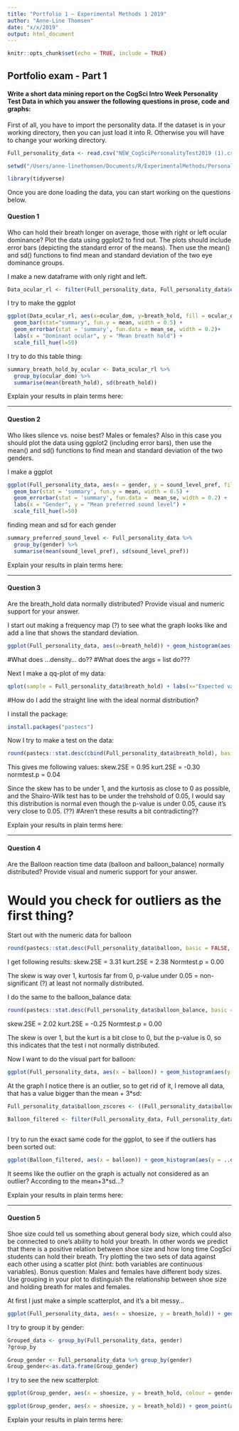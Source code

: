 ```yaml
---
title: "Portfolio 1 — Experimental Methods 1 2019"
author: "Anne-Line Thomsen"
date: "x/x/2019"
output: html_document
---
```


```r
knitr::opts_chunk$set(echo = TRUE, include = TRUE)
```

## Portfolio exam - Part 1

#### Write a short data mining report on the CogSci Intro Week Personality Test Data in which you answer the following questions in prose, code and graphs:

First of all, you have to import the personality data. If the dataset is in your working directory, then you can just load it into R. Otherwise you will have to change your working directory.

```r
Full_personality_data <- read.csv("NEW_CogSciPersonalityTest2019 (1).csv")
```

```r
setwd("/Users/anne-linethomsen/Documents/R/ExperimentalMethods/PersonalityTest/PersonalityTest")
```

```r
library(tidyverse)
```

Once you are done loading the data, you can start working on the questions below.

#### Question 1

Who can hold their breath longer on average, those with right or left ocular dominance? Plot the data using ggplot2 to find out. The plots should include error bars (depicting the standard error of the means). Then use the mean() and sd() functions to find mean and standard deviation of the two eye dominance groups.

I make a new dataframe with only right and left.

```r
Data_ocular_rl <- filter(Full_personality_data, Full_personality_data$ocular_dom == "Right" | Full_personality_data$ocular_dom == "Left")
```

I try to make the ggplot

```r
ggplot(Data_ocular_rl, aes(x=ocular_dom, y=breath_hold, fill = ocular_dom)) + 
  geom_bar(stat="summary", fun.y = mean, width = 0.5) +
  geom_errorbar(stat = 'summary', fun.data = mean_se, width = 0.2)+
  labs(x = "Dominant ocular", y = "Mean breath hold") +
  scale_fill_hue(l=50)
```

I try to do this table thing:

```r
summary_breath_hold_by_ocular <- Data_ocular_rl %>%
  group_by(ocular_dom) %>%
  summarise(mean(breath_hold), sd(breath_hold))
```

Explain your results in plain terms here: 

---

#### Question 2

Who likes silence vs. noise best? Males or females? Also in this case you should plot the data using ggplot2 (including error bars), then use the mean() and sd() functions to find mean and standard deviation of the two genders.

I make a ggplot

```r
ggplot(Full_personality_data, aes(x = gender, y = sound_level_pref, fill = gender)) + 
  geom_bar(stat = 'summary', fun.y = mean, width = 0.5) +
  geom_errorbar(stat = 'summary', fun.data =  mean_se, width = 0.2) +
  labs(x = "Gender", y = "Mean preferred sound level") + 
  scale_fill_hue(l=50)
```

finding mean and sd for each gender
```r
summary_preferred_sound_level <- Full_personality_data %>%
  group_by(gender) %>%
  summarise(mean(sound_level_pref), sd(sound_level_pref))
```

Explain your results in plain terms here: 

---

#### Question 3

Are the breath_hold data normally distributed? Provide visual and numeric support for your answer.

I start out making a frequency map (?) to see what the graph looks like and add a line that shows the standard deviation. 
```r
ggplot(Full_personality_data, aes(x=breath_hold)) + geom_histogram(aes(y = ..density..), colour = "black", fill = "white") + stat_function(fun = dnorm, args = list(mean = mean(Full_personality_data$breath_hold), sd = sd(Full_personality_data$breath_hold)), colour = "red", size = 1)
```
#What does ...density... do??
#What does the args = list do???

Next I make a qq-plot of my data:

```r
qplot(sample = Full_personality_data$breath_hold) + labs(x="Expected values", y="Observed value")
```

#How do I add the straight line with the ideal normal distribution?

I install the package:

```r
install.packages("pastecs")
```

Now I try to make a test on the data:

```r
round(pastecs::stat.desc(cbind(Full_personality_data$breath_hold), basic = FALSE, norm = TRUE), digits = 2)
```

This gives me following values:
skew.2SE = 0.95
kurt.2SE = -0.30
normtest.p = 0.04

Since the skew has to be under 1, and the kurtosis as close to 0 as possible, and the Shairo-Wilk test has to be under the trehshold of 0.05, I would say this distribution is normal even though the p-value is under 0.05, cause it's very close to 0.05. (??)
#Aren't these results a bit contradicting??


Explain your results in plain terms here: 

---

#### Question 4

Are the Balloon reaction time data (balloon and balloon_balance) normally distributed? Provide visual and numeric support for your answer.

# Would you check for outliers as the first thing?

Start out with the numeric data for balloon
```r
round(pastecs::stat.desc(Full_personality_data$balloon, basic = FALSE, norm = TRUE), digits = 2)
```

I get following results:
skew.2SE = 3.31
kurt.2SE = 2.38
Normtest.p = 0.00

The skew is way over 1, kurtosis far from 0, p-value under 0.05 = non-significant (?) at least not normally distributed. 

I do the same to the balloon_balance data:
```r
round(pastecs::stat.desc(Full_personality_data$balloon_balance, basic = FALSE, norm = TRUE), digits = 2)
```

skew.2SE = 2.02
kurt.2SE = -0.25
Normtest.p = 0.00

The skew is over 1, but the kurt is a bit close to 0, but the p-value is 0, so this indicates that the test i not normally distributed.


Now I want to do the visual part for balloon:
```r
ggplot(Full_personality_data, aes(x = balloon)) + geom_histogram(aes(y = ..density..), binwidth = 0.25, color = "black", fill = "white") + ggtitle("Distribution of balloon data") + stat_function(fun = dnorm, args = list(mean = mean(Full_personality_data$balloon, na.rm = TRUE), sd = sd(Full_personality_data$balloon, na.rm = TRUE)), colour= "red", size = 1)
```

At the graph I notice there is an outlier, so to get rid of it, I remove all data, that has a value bigger than the mean + 3*sd:
```r
Full_personality_data$balloon_zscores <- ((Full_personality_data$balloon - mean(Full_personality_data$balloon)) / sd(Full_personality_data$balloon))

Balloon_filtered <- filter(Full_personality_data, Full_personality_data$balloon_zscores < 3 & Full_personality_data$balloon_zscores > -3)
```

```r

```

I try to run the exact same code for the ggplot, to see if the outliers has been sorted out:
```r
ggplot(Balloon_filtered, aes(x = balloon)) + geom_histogram(aes(y = ..density..), binwidth = 0.25, color = "black", fill = "white") + ggtitle("Distribution of balloon data") + stat_function(fun = dnorm, args = list(mean = mean(Balloon_filtered$balloon, na.rm = TRUE), sd = sd(Balloon_filtered$balloon, na.rm = TRUE)), colour= "red", size = 1)
```

It seems like the outlier on the graph is actually not considered as an outlier? According to the mean+3*sd...?


Explain your results in plain terms here: 

---

#### Question 5

Shoe size could tell us something about general body size, which could also be connected to one's ability to hold your breath. In other words we predict that there is a positive relation between shoe size and how long time CogSci students can hold their breath. Try plotting the two sets of data against each other using a scatter plot (hint: both variables are continuous variables). Bonus question: Males and females have different body sizes. Use grouping in your plot to distinguish the relationship between shoe size and holding breath for males and females.

At first I just make a simple scatterplot, and it's a bit messy...
```r
ggplot(Full_personality_data, aes(x = shoesize, y = breath_hold)) + geom_point() + geom_smooth()
```

I try to group it by gender:
```r
Grouped_data <- group_by(Full_personality_data, gender)
?group_by

Group_gender <- Full_personality_data %>% group_by(gender)
Group_gender<-as.data.frame(Group_gender)
```

I try to see the new scatterplot:
```r
ggplot(Group_gender, aes(x = shoesize, y = breath_hold, colour = gender)) + geom_point() + geom_smooth(method = "lm")
```


```r
ggplot(Group_gender, aes(x = shoesize, y = breath_hold)) + geom_point(aes(colour=gender)) + geom_smooth(method = "lm")
```

Explain your results in plain terms here: 


